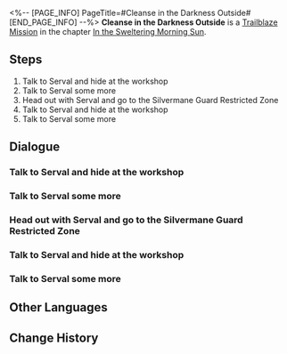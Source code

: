 <%-- [PAGE_INFO]
PageTitle=#Cleanse in the Darkness Outside#
[END_PAGE_INFO] --%>
{{Stub|Dialogue, characters, and location(s)}}
{{Mission Infobox
|id            = 1011002
|title         = 
|image         = Mission Cleanse in the Darkness Outside.png
|type          = Trailblaze
|event_name    = 
|chapter       = In the Sweltering Morning Sun
|requirements  = [[Trailblaze Mission]] ''[[Cleanse in the Darkness Outside]]'' completed
|summary       = <!--official mission summary from Fate's Atlas-->
|characters    = <!--characters that appear in this mission-->
|startLocation = <!--location as it intially appears on the mission screen-->
|world         = <!--i.e. Penacony-->
|area          = <!--i.e. A Child's Dream-->
|prev          = 
|next          = Unattainable Idol
|exp           = 300
|credits       = 8000
|stellarJade   = 
|other         = {{Card List|Condensed Aether*3|delim=;}}
}}
'''Cleanse in the Darkness Outside''' is a [[Trailblaze Mission]] in the chapter [[In the Sweltering Morning Sun]].

==Steps==
# Talk to Serval and hide at the workshop
# Talk to Serval some more
# Head out with Serval and go to the Silvermane Guard Restricted Zone
# Talk to Serval and hide at the workshop
# Talk to Serval some more

<!--
==Gameplay Notes==

--><!--
==Trial Character==

-->
==Dialogue==
{{Stub Dialogue}}
{{Dialogue Start}}
:{{tx}}
{{Dialogue End}}

===Talk to Serval and hide at the workshop===
{{Mission Description|type=trailblaze|location=<!--to be added-->|update|The Supreme Guardian Cocolia has her Silvermane Guards lined up on both sides of the road to welcome you and your companions back to the Overworld. Such a grand reception can only come from a worthy ruler.<br />The Guards, however, are not so keen on the idea of putting up a show. To complete their task as soon as possible, they'd rather see you hogtied and thrown into the Qlipoth Fort.<br />You and your company are now talk of the town... Maybe you should listen to Dan Heng and go to the workshop to avoid unnecessary attention.}}
{{Dialogue Start}}
:{{tx}}
{{Dialogue End}}

===Talk to Serval some more===
{{Mission Description|type=trailblaze|location=<!--to be added-->|update|The Supreme Guardian Cocolia has her Silvermane Guards lined up on both sides of the road to welcome you and your companions back to the Overworld. Such a grand reception can only come from a worthy ruler.<br />The Guards, however, are not so keen on the idea of putting up a show. To complete their task as soon as possible, they'd rather see you hogtied and thrown into the Qlipoth Fort. <br />Although you've managed to hide in the workshop, Dan Heng seems to have his guard up against the noble girl with complex relations with the Supreme Guardian.<br />It'd be best to talk with Serval first and see what you can find out about her.}}
{{Dialogue Start}}
:{{tx}}
{{Dialogue End}}

===Head out with Serval and go to the Silvermane Guard Restricted Zone===
{{Mission Description|type=trailblaze|location=<!--to be added-->|update|Luckily, Dan Heng's suspicions seem to be unfounded: Serval quickly sides with you and even provides a great deal of valuable information.<br />You are safe for the time being but will soon be waist-deep in danger again... This time, the destination is a place with the most Silvermane Guards in all of Belobog &mdash; the Fragmentum Frontline.<br />No risk, no reward, as they say. If you want to truly dismantle the crisis in front of you, being exposed to danger seems inevitable.}}
{{Dialogue Start}}
:{{tx}}
{{Dialogue End}}

===Talk to Serval and hide at the workshop===
{{Mission Description|type=trailblaze|location=<!--to be added-->|update|The Supreme Guardian Cocolia has her Silvermane Guards lined up on both sides of the road to welcome you and your companions back to the Overworld. Such a grand reception can only come from a worthy ruler.<br />The Guards, however, are not so keen on the idea of putting up a show. To complete their task as soon as possible, they'd rather see you hogtied and thrown into the Qlipoth Fort.<br />You and your company are now talk of the town... Maybe you should listen to Dan Heng and go to the workshop to avoid unnecessary attention.}}
{{Dialogue Start}}
:{{tx}}
{{Dialogue End}}

===Talk to Serval some more===
{{Mission Description|type=trailblaze|location=<!--to be added-->|update|The Supreme Guardian Cocolia has her Silvermane Guards lined up on both sides of the road to welcome you and your companions back to the Overworld. Such a grand reception can only come from a worthy ruler.<br />The Guards, however, are not so keen on the idea of putting up a show. To complete their task as soon as possible, they'd rather see you hogtied and thrown into the Qlipoth Fort. <br />Although you've managed to hide in the workshop, Dan Heng seems to have his guard up against the noble girl with complex relations with the Supreme Guardian.<br />It'd be best to talk with Serval first and see what you can find out about her.}}
{{Dialogue Start}}
:{{tx}}
{{Dialogue End}}

==Other Languages==
{{Other Languages
|en   = Cleanse in the Darkness Outside
|zhs  = 在屋外的黑暗中洗涤
|zht  = 在屋外的黑暗中洗滌
|ja   = 屋外の闇の中で
|ko   = 옥외의 어둠 속 세척
|es   = Purificación en la oscuridad externa
|fr   = Raser les murs
|ru   = Очистка внешней тьмы
|th   = ชะล้างท่ามกลางความมืดภายนอก
|vi   = Gột Rửa Trong Bóng Tối Bên Ngoài
|de   = Reinigung in der Dunkelheit da draußen
|id   = Pencucian di Luar Kegelapan
|pt   = Limpeza na Escuridão Lá Fora
}}

==Change History==
{{Change History|1.0}}
